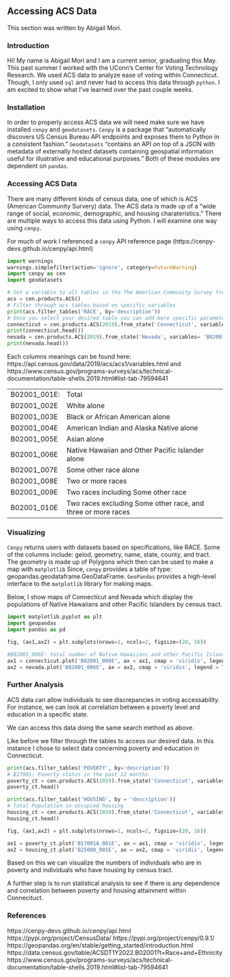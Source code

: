 ## Accessing ACS Data

This section was written by Abigail Mori.

### Introduction

Hi! My name is Abigail Mori and I am a current senior, graduating this May. This past summer I worked with the UConn's Center for Voting Technology Research. We used ACS data to analyze ease of voting within Connecticut. Though, I only used `sql` and never had to access this data through `python`. I am excited to show what I've learned over the past couple weeks.

### Installation

In order to properly access ACS data we will need make sure we have installed `cenpy` and `geodatasets`. `Cenpy` is a package that "automatically discovers US Census Bureau API endpoints and exposes them to Python in a consistent fashion." `Geodatasets` "contains an API on top of a JSON with metadata of externally hosted datasets containing geospatial information useful for illustrative and educational purposes." Both of these modules are dependent on `pandas`.

### Accessing ACS Data

There are many different kinds of census data, one of which is ACS (American Community Survery) data. The ACS data is made up of a "wide range of social, economic, demographic, and housing charateristics." There are multiple ways to access this data using Python. I will examine one way using `cenpy`.

For much of work I referenced a `cenpy` API reference page (https://cenpy-devs.github.io/cenpy/api.html)

```python
import warnings
warnings.simplefilter(action='ignore', category=FutureWarning)
import cenpy as cen
import geodatasets
```

```python
# Set a variable to all tables in the The American Community Survey from the Census Bureau
acs = cen.products.ACS()
# Filter through acs tables based on specific variables
print(acs.filter_tables('RACE', by='description'))
# Once you select your desired table you can add more specific parameters, in this case I chose to do so by state
connecticut = cen.products.ACS(2019).from_state('Connecticut', variables= 'B02001')
print(connecticut.head())
nevada = cen.products.ACS(2019).from_state('Nevada', variables= 'B02001')
print(nevada.head())
```

Each columns meanings can be found here: https://api.census.gov/data/2019/acs/acs1/variables.html and https://www.census.gov/programs-surveys/acs/technical-documentation/table-shells.2019.html#list-tab-79594641

|              |                                                              |
|--------------|--------------------------------------------------------------|
| B02001_001E: | Total                                                        |
| B02001_002E  | White alone                                                  |
| B02001_003E  | Black or African American alone                              |
| B02001_004E  | American Indian and Alaska Native alone                      |
| B02001_005E  | Asian alone                                                  |
| B02001_006E  | Native Hawaiian and Other Pacific Islander alone             |
| B02001_007E  | Some other race alone                                        |
| B02001_008E  | Two or more races                                            |
| B02001_009E  | Two races including Some other race                          |
| B02001_010E  | Two races excluding Some other race, and three or more races |

### Visualizing

`Cenpy` returns users with datasets based on specifications, like RACE. Some of the columns include: geiod, geometry, name, state, county, and tract. The geometry is made up of Polygons which then can be used to make a map with `matplotlib` Since, `cenpy` provides a table of type: geopandas.geodataframe.GeoDataFrame. `GeoPandas` provides a high-level interface to the `matplotlib` library for making maps.

Below, I show maps of Connecticut and Nevada which display the populations of Native Hawaiians and other Pacific Islanders by census tract.

```python
import matplotlib.pyplot as plt
import geopandas
import pandas as pd
```

```python
fig, (ax1,ax2) = plt.subplots(nrows=1, ncols=2, figsize=(20, 16))

#B02001_006E: total number of Native Hawaiians and other Pacific Islanders
ax1 = connecticut.plot('B02001_006E', ax = ax1, cmap = 'viridis', legend = True)
ax2 = nevada.plot('B02001_006E', ax = ax2, cmap = 'viridis', legend = True)
```

### Further Analysis

ACS data can allow individuals to see discrepancies in voting accessability. For instance, we can look at correlation between a poverty level and education in a specific state.

We can access this data doing the same search method as above.

Like before we filter through the tables to access our desired data. In this instance I chose to select data concerning poverty and education in Connecticut.

```python
print(acs.filter_tables('POVERTY', by='description'))
# B17001: Poverty status in the past 12 months 
poverty_ct = cen.products.ACS(2019).from_state('Connecticut', variables = 'B17001')
poverty_ct.head()
```

```python
print(acs.filter_tables('HOUSING', by = 'description'))
# Total Population in occupied housing
housing_ct = cen.products.ACS(2019).from_state('Connecticut', variables = 'B25008')
housing_ct.head()
```

```python
fig, (ax1,ax2) = plt.subplots(nrows=1, ncols=2, figsize=(20, 16))

ax1 = poverty_ct.plot('B17001A_001E', ax = ax1, cmap = 'viridis', legend = True)
ax2 = housing_ct.plot('B25008_001E', ax = ax2, cmap = 'viridis', legend = True)
```

Based on this we can visualize the numbers of individuals who are in poverty and individuals who have housing by census tract.

A further step is to run statistical analysis to see if there is any dependence and correlation between poverty and housing attainment within Connecituct.

### References

https://cenpy-devs.github.io/cenpy/api.html https://pypi.org/project/CensusData/ https://pypi.org/project/cenpy/0.9.1/ https://geopandas.org/en/stable/getting_started/introduction.html https://data.census.gov/table/ACSDT1Y2022.B02001?t=Race+and+Ethnicity https://www.census.gov/programs-surveys/acs/technical-documentation/table-shells.2019.html#list-tab-79594641